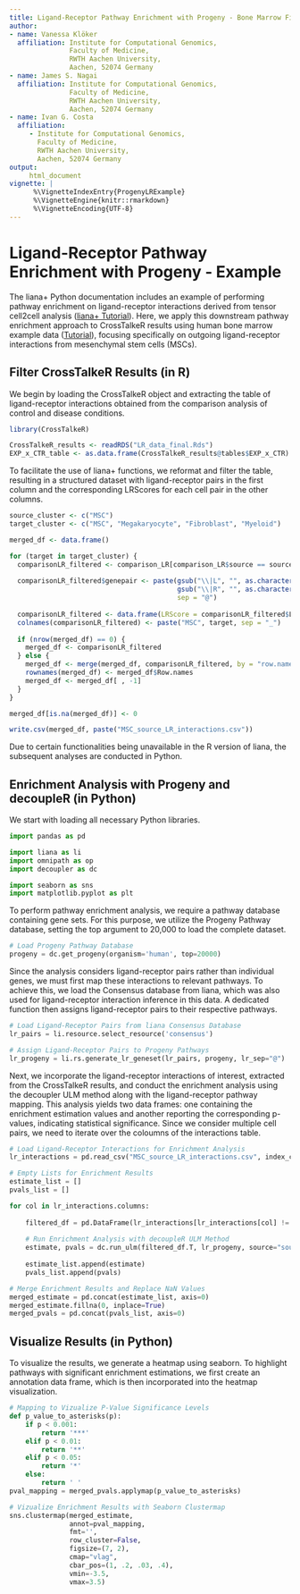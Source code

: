 ```yaml
---
title: Ligand-Receptor Pathway Enrichment with Progeny - Bone Marrow Fibrosis in Human
author:
- name: Vanessa Klöker
  affiliation: Institute for Computational Genomics,
               Faculty of Medicine,
               RWTH Aachen University,
               Aachen, 52074 Germany
- name: James S. Nagai
  affiliation: Institute for Computational Genomics,
               Faculty of Medicine,
               RWTH Aachen University,
               Aachen, 52074 Germany
- name: Ivan G. Costa
  affiliation:
     - Institute for Computational Genomics,
       Faculty of Medicine,
       RWTH Aachen University,
       Aachen, 52074 Germany
output:
     html_document
vignette: |
      %\VignetteIndexEntry{ProgenyLRExample}
      %\VignetteEngine{knitr::rmarkdown}
      %\VignetteEncoding{UTF-8}
---
```


# Ligand-Receptor Pathway Enrichment with Progeny - Example

The liana+ Python documentation includes an example of performing pathway enrichment on ligand-receptor interactions derived from tensor cell2cell analysis ([liana+ Tutorial](https://liana-py.readthedocs.io/en/latest/notebooks/liana_c2c.html)). Here, we apply this downstream pathway enrichment approach to CrossTalkeR results using human bone marrow example data ([Tutorial](https://costalab.github.io/CrossTalkeR/articles/HumanFibrosis.html)), focusing specifically on outgoing ligand-receptor interactions from mesenchymal stem cells (MSCs).

## Filter CrossTalkeR Results (in R)

We begin by loading the CrossTalkeR object and extracting the table of ligand-receptor interactions obtained from the comparison analysis of control and disease conditions.
```R
library(CrossTalkeR)

CrossTalkeR_results <- readRDS("LR_data_final.Rds")
EXP_x_CTR_table <- as.data.frame(CrossTalkeR_results@tables$EXP_x_CTR)
```

To facilitate the use of liana+ functions, we reformat and filter the table, resulting in a structured dataset with ligand-receptor pairs in the first column and the corresponding LRScores for each cell pair in the other columns.
```R
source_cluster <- c("MSC")
target_cluster <- c("MSC", "Megakaryocyte", "Fibroblast", "Myeloid")

merged_df <- data.frame()

for (target in target_cluster) {
  comparisonLR_filtered <- comparison_LR[comparison_LR$source == source_cluster & comparison_LR$target == target, ]
  
  comparisonLR_filtered$genepair <- paste(gsub("\\|L", "", as.character(comparisonLR_filtered$gene_A)),
                                          gsub("\\|R", "", as.character(comparisonLR_filtered$gene_B)),
                                          sep = "@")
  
  comparisonLR_filtered <- data.frame(LRScore = comparisonLR_filtered$LRScore, row.names = comparisonLR_filtered$genepair)
  colnames(comparisonLR_filtered) <- paste("MSC", target, sep = "_")
  
  if (nrow(merged_df) == 0) {
    merged_df <- comparisonLR_filtered
  } else {
    merged_df <- merge(merged_df, comparisonLR_filtered, by = "row.names", all = TRUE)
    rownames(merged_df) <- merged_df$Row.names
    merged_df <- merged_df[ , -1]
  }
}

merged_df[is.na(merged_df)] <- 0

write.csv(merged_df, paste("MSC_source_LR_interactions.csv"))

```

Due to certain functionalities being unavailable in the R version of liana, the subsequent analyses are conducted in Python.

## Enrichment Analysis with Progeny and decoupleR (in Python)
We start with loading all necessary Python libraries.
```python
import pandas as pd

import liana as li
import omnipath as op
import decoupler as dc

import seaborn as sns
import matplotlib.pyplot as plt
```

To perform pathway enrichment analysis, we require a pathway database containing gene sets. For this purpose, we utilize the Progeny Pathway database, setting the top argument to 20,000 to load the complete dataset.
```python
# Load Progeny Pathway Database
progeny = dc.get_progeny(organism='human', top=20000)
```

Since the analysis considers ligand-receptor pairs rather than individual genes, we must first map these interactions to relevant pathways. To achieve this, we load the Consensus database from liana, which was also used for ligand-receptor interaction inference in this data. A dedicated function then assigns ligand-receptor pairs to their respective pathways.
```python
# Load Ligand-Receptor Pairs from liana Consensus Database
lr_pairs = li.resource.select_resource('consensus')

# Assign Ligand-Receptor Pairs to Progeny Pathways
lr_progeny = li.rs.generate_lr_geneset(lr_pairs, progeny, lr_sep="@")
```

Next, we incorporate the ligand-receptor interactions of interest, extracted from the CrossTalkeR results, and conduct the enrichment analysis using the decoupler ULM method along with the ligand-receptor pathway mapping. This analysis yields two data frames: one containing the enrichment estimation values and another reporting the corresponding p-values, indicating statistical significance. Since we consider multiple cell pairs, we need to iterate over the coloumns of the interactions table.
```python
# Load Ligand-Receptor Interactions for Enrichment Analysis
lr_interactions = pd.read_csv("MSC_source_LR_interactions.csv", index_col=0)

# Empty Lists for Enrichment Results
estimate_list = []
pvals_list = []

for col in lr_interactions.columns:
    
    filtered_df = pd.DataFrame(lr_interactions[lr_interactions[col] != 0][col])
    
    # Run Enrichment Analysis with decoupleR ULM Method
    estimate, pvals = dc.run_ulm(filtered_df.T, lr_progeny, source="source", target="interaction", use_raw=False)
    
    estimate_list.append(estimate)
    pvals_list.append(pvals)

# Merge Enrichment Results and Replace NaN Values
merged_estimate = pd.concat(estimate_list, axis=0)
merged_estimate.fillna(0, inplace=True)
merged_pvals = pd.concat(pvals_list, axis=0)
```

## Visualize Results (in Python)

To visualize the results, we generate a heatmap using seaborn. To highlight pathways with significant enrichment estimations, we first create an annotation data frame, which is then incorporated into the heatmap visualization.
```python
# Mapping to Vizualize P-Value Significance Levels
def p_value_to_asterisks(p):
    if p < 0.001:
        return '***'
    elif p < 0.01:
        return '**'
    elif p < 0.05:
        return '*'
    else:
        return ' '
pval_mapping = merged_pvals.applymap(p_value_to_asterisks)

# Vizualize Enrichment Results with Seaborn Clustermap
sns.clustermap(merged_estimate, 
               annot=pval_mapping,
               fmt='',
               row_cluster=False,
               figsize=(7, 2),
               cmap="vlag",
               cbar_pos=(1, .2, .03, .4),
               vmin=-3.5,
               vmax=3.5)

```

<figure class="figure" style="display: table; margin: auto; height: 40%; width: 40%;">
  <img src="Progeny_images/MSC_enrichment.png" alt="">
  <figcaption class="figcaption" style="display: table-caption; caption-side: bottom;"> </figcaption>
</figure>

<br/><br/>

The heatmap shows, that signaling in the WNT pathway is significantly enriched in the ligand-receptor interactions between MSCs and fibroblasts. Further the result indicates that this pathway is up in the disease condition. On the other hand MAPK and VEGF pathways are predicted to be down in the disease condition.
